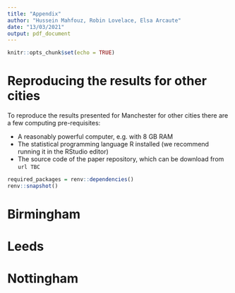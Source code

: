 ```yaml
---
title: "Appendix"
author: "Hussein Mahfouz, Robin Lovelace, Elsa Arcaute"
date: "13/03/2021"
output: pdf_document
---
```


```r
knitr::opts_chunk$set(echo = TRUE)
```

# Reproducing the results for other cities

To reproduce the results presented for Manchester for other cities there are a few computing pre-requisites:

- A reasonably powerful computer, e.g. with 8 GB RAM
- The statistical programming language R installed (we recommend running it in the RStudio editor)
- The source code of the paper repository, which can be download from `url TBC`

```r
required_packages = renv::dependencies()
renv::snapshot()
```




# Birmingham

# Leeds

# Nottingham

